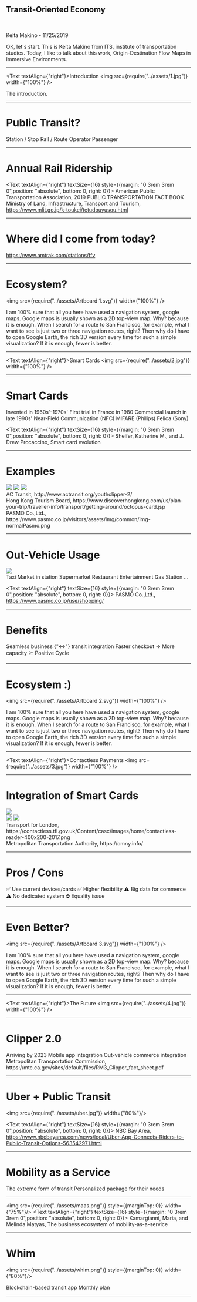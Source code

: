 
## Transit-Oriented Economy

<br />

Keita Makino - 11/25/2019

<Notes>OK, let's start. This is Keita Makino from ITS, institute of transportation studies. Today, I like to talk about this work, Origin-Destination Flow Maps in Immersive Environments.</Notes>

---

<Text textAlign={"right"}>Introduction</Text>
<img src={require("../assets/1.jpg")} width={"100%"} />


<Notes>The introduction.</Notes>

---

# Public Transit?

<List>
  <Appear><ListItem>Station / Stop</ListItem></Appear>
  <Appear><ListItem>Rail / Route</ListItem></Appear>
  <Appear><ListItem>Operator</ListItem></Appear>
  <Appear><ListItem style={{color: "#FF3333"}}>Passenger</ListItem></Appear>
</List>

---

# Annual Rail Ridership

<Plot />

<Text textAlign={"right"} textSize={16} style={{margin: "0 3rem 3rem 0",position: "absolute", bottom: 0, right: 0}}>
  American Public Transportation Association, 2019 PUBLIC TRANSPORTATION FACT BOOK <br />
  Ministry of Land, Infrastructure, Transport and Tourism, https://www.mlit.go.jp/k-toukei/tetudouyusou.html
</Text>

---

# Where did I come from today?

https://www.amtrak.com/stations/ffv

---

# Ecosystem?
<img src={require("../assets/Artboard 1.svg")} width={"100%"} />

<Notes>I am 100% sure that all you here have used a navigation system, google maps. Google maps is usually shown as a 2D top-view map. Why? because it is enough. When I search for a route to San Francisco, for example, what I want to see is just two or three navigation routes, right? Then why do I have to open Google Earth, the rich 3D version every time for such a simple visualization? If it is enough, fewer is better.</Notes>

---

<Text textAlign={"right"}>Smart Cards</Text>
<img src={require("../assets/2.jpg")} width={"100%"} />

---

# Smart Cards

<List>
  <Appear><ListItem>Invented in 1960s'-1970s'</ListItem></Appear>
  <Appear><ListItem>First trial in France in 1980</ListItem></Appear>
  <Appear><ListItem>Commercial launch in late 1990s'</ListItem></Appear>
  <Appear><ListItem>Near-Field Communication (NFC)</ListItem></Appear>
  <Appear>
    <List>
      <ListItem>MIFARE (Philips)</ListItem>
      <ListItem>Felica (Sony)</ListItem>
    </List>
  </Appear>
</List>

<Text textAlign={"right"} textSize={16} style={{margin: "0 3rem 3rem 0",position: "absolute", bottom: 0, right: 0}}>
    Shelfer, Katherine M., and J. Drew Procaccino, Smart card evolution
</Text>

---

# Examples

<div class={"around"}>
  <Appear><img src={require("../assets/clipper.jpg")} width={"30%"} height={"30%"} /></Appear>
  <Appear><img src={require("../assets/octopus.jpg")} width={"30%"} height={"30%"} /></Appear>
  <Appear><img src={require("../assets/pasmo.png")} width={"30%"} height={"30%"} /></Appear>
</div>

<Appear>
  <Text textAlign={"right"} textSize={16} style={{margin: "0 3rem 3rem 0",position: "absolute", bottom: 0, right: 0}}>
    AC Transit, http://www.actransit.org/youthclipper-2/ <br />
    Hong Kong Tourism Board, https://www.discoverhongkong.com/us/plan-your-trip/traveller-info/transport/getting-around/octopus-card.jsp <br />
    PASMO Co.,Ltd., https://www.pasmo.co.jp/visitors/assets/img/common/img-normalPasmo.png <br />
  </Text>
</Appear>

---

# Out-Vehicle Usage

<div class={"around"}>
  <div style={{width: "40%"}}>
    <img src={require("../assets/pasmo2.jpg")} width={"100%"}/>
  </div>
  <div>
    <List>
        <List>
          <Appear><ListItem>Taxi</ListItem></Appear>
          <Appear><ListItem>Market in station</ListItem></Appear>
          <Appear><ListItem>Supermarket</ListItem></Appear>
          <Appear><ListItem>Restaurant</ListItem></Appear>
          <Appear><ListItem>Entertainment</ListItem></Appear>
          <Appear><ListItem>Gas Station</ListItem></Appear>
          <Appear><ListItem>...</ListItem></Appear>
        </List>
    </List>
  </div>
</div>

<Text textAlign={"right"} textSize={16} style={{margin: "0 3rem 3rem 0",position: "absolute", bottom: 0, right: 0}}>
  PASMO Co.,Ltd., https://www.pasmo.co.jp/use/shopping/ <br />
</Text>

---

# Benefits

<List>
  <Appear><ListItem>Seamless business {"<->"} transit integration</ListItem></Appear>
  <Appear><ListItem>Faster checkout => More capacity</ListItem></Appear>
  <Appear><ListItem>💹 Positive Cycle</ListItem></Appear>
</List>

---

# Ecosystem :)
<img src={require("../assets/Artboard 2.svg")} width={"100%"} />

<Notes>I am 100% sure that all you here have used a navigation system, google maps. Google maps is usually shown as a 2D top-view map. Why? because it is enough. When I search for a route to San Francisco, for example, what I want to see is just two or three navigation routes, right? Then why do I have to open Google Earth, the rich 3D version every time for such a simple visualization? If it is enough, fewer is better.</Notes>

---

<Text textAlign={"right"}>Contactless Payments</Text>
<img src={require("../assets/3.jpg")} width={"100%"} />

---

# Integration of Smart Cards

<div class={"around"} style={{marginRight: "-8rem"}}>
  <Appear><img src={require("../assets/london.png")} width={"60%"} height={"60%"} /></Appear>
  <Appear>
    <div >
      <img src={require("../assets/omny1.png")} width={"30%"} height={"30%"} />
      <img src={require("../assets/omny2.png")} width={"30%"} height={"30%"} />
    </div>
  </Appear>
</div>

<Appear>
  <Text textAlign={"right"} textSize={16} style={{margin: "0 3rem 3rem 0",position: "absolute", bottom: 0, right: 0}}>
    Transport for London, https://contactless.tfl.gov.uk/Content/casc/images/home/contactless-reader-400x200-2017.png <br />
    Metropolitan Transportation Authority, https://omny.info/ <br />
  </Text>
</Appear>

---

# Pros / Cons

<List>
  <Appear><ListItem>✅ Use current devices/cards</ListItem></Appear>
  <Appear><ListItem>✅ Higher flexibility</ListItem></Appear>
  <Appear><ListItem>⚠️ Big data for commerce</ListItem></Appear>
  <Appear><ListItem>⚠️ No dedicated system</ListItem></Appear>
  <Appear><ListItem>⛔ Equality issue</ListItem></Appear>
</List>

---

# Even Better?
<img src={require("../assets/Artboard 3.svg")} width={"100%"} />

<Notes>I am 100% sure that all you here have used a navigation system, google maps. Google maps is usually shown as a 2D top-view map. Why? because it is enough. When I search for a route to San Francisco, for example, what I want to see is just two or three navigation routes, right? Then why do I have to open Google Earth, the rich 3D version every time for such a simple visualization? If it is enough, fewer is better.</Notes>

---

<Text textAlign={"right"}>The Future</Text>
<img src={require("../assets/4.jpg")} width={"100%"} />

---

# Clipper 2.0

<List>
  <Appear><ListItem>Arriving by 2023</ListItem></Appear>
  <Appear><ListItem>Mobile app integration</ListItem></Appear>
  <Appear><ListItem>Out-vehicle commerce integration</ListItem></Appear>
</List>

<Appear>
<Text textAlign={"right"} textSize={16} style={{margin: "0 3rem 3rem 0",position: "absolute", bottom: 0, right: 0}}>
  Metropolitan Transportation Commission, https://mtc.ca.gov/sites/default/files/RM3_Clipper_fact_sheet.pdf <br />
</Text>
</Appear>

---

# Uber + Public Transit

<img src={require("../assets/uber.jpg")} width={"80%"}/>

<Text textAlign={"right"} textSize={16} style={{margin: "0 3rem 3rem 0",position: "absolute", bottom: 0, right: 0}}>
  NBC Bay Area, https://www.nbcbayarea.com/news/local/Uber-App-Connects-Riders-to-Public-Transit-Options-563542971.html
</Text>

---

# Mobility as a Service

<List>
  <Appear><ListItem>The extreme form of transit</ListItem></Appear>
  <Appear><ListItem>Personalized package for their needs</ListItem></Appear>
</List>

---

<img src={require("../assets/maas.png")} style={{marginTop: 0}} width={"75%"}/>
<Text textAlign={"right"} textSize={16} style={{margin: "0 3rem 3rem 0",position: "absolute", bottom: 0, right: 0}}>
  Kamargianni, Maria, and Melinda Matyas, The business ecosystem of mobility-as-a-service
</Text>


---

# Whim

<img src={require("../assets/whim.png")} style={{marginTop: 0}} width={"80%"}/>

<List>
  <Appear><ListItem>Blockchain-based transit app</ListItem></Appear>
  <Appear><ListItem>Monthly plan</ListItem></Appear>
</List>

---

<End/>
